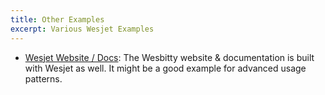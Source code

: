 ```yaml
---
title: Other Examples
excerpt: Various Wesjet Examples
---
```


- [Wesjet Website / Docs](https://github.com/wesbitty/wesjetpkg/apps/www): The Wesbitty website & documentation is built with Wesjet as well. It might be a good example for advanced usage patterns.
